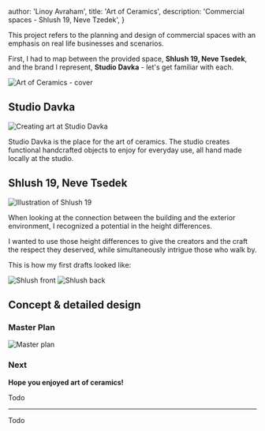 

  author: 'Linoy Avraham',
  title: 'Art of Ceramics',
  description: 'Commercial spaces - Shlush 19, Neve Tzedek',
}


This project refers to the planning and design of commercial spaces with an emphasis on real life businesses and scenarios.

First, I had to map between the provided space, <b>Shlush 19, Neve Tsedek</b>, and the brand I represent, <b>Studio Davka</b> - let's get familiar with each.

<Image src={intro} alt="Art of Ceramics - cover"/>

## Studio Davka

<Image src={studioDavka1} alt="Creating art at Studio Davka" />

Studio Davka is the place for the art of ceramics.
The studio creates functional handcrafted objects to enjoy for everyday use, all hand made locally at the studio.

## Shlush 19, Neve Tsedek

<Image src={shlush1} alt="Illustration of Shlush 19" />

When looking at the connection between the building and the exterior environment, I recognized a potential in the height differences.

I wanted to use those height differences to give the creators and the craft the respect they deserved, while simultaneously intrigue those who walk by.

This is how my first drafts looked like:

<Image src={shlushFront} alt="Shlush front" />
<Image src={shlushBack} alt="Shlush back" />

## Concept & detailed design

### Master Plan

<Image src={masterPlan} alt="Master plan" />

### Next


**Hope you enjoyed art of ceramics!**

Todo

---

Todo